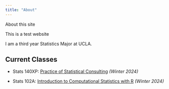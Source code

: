 ```yaml
---
title: "About"
---
```


About this site

This is a test website

I am a third year Statistics Major at UCLA. 

## Current Classes
- Stats 140XP: [Practice of Statistical Consulting](/about/index.qmd) *(Winter 2024)*

- Stats 102A: [Introduction to Computational Statistics with R](/about/index.qmd) *(Winter 2024)*
